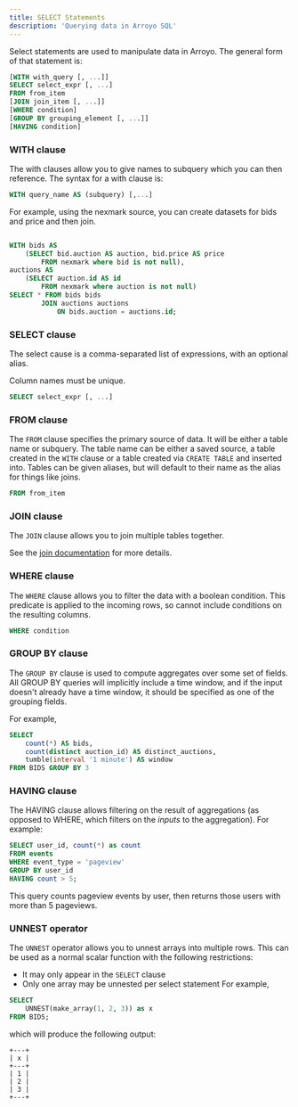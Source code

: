 ```yaml
---
title: SELECT Statements
description: 'Querying data in Arroyo SQL'
---
```


Select statements are used to manipulate data in Arroyo.
The general form of that statement is:

```sql
[WITH with_query [, ...]]
SELECT select_expr [, ...]
FROM from_item
[JOIN join_item [, ...]]
[WHERE condition]
[GROUP BY grouping_element [, ...]]
[HAVING condition]
```

### WITH clause
The with clauses allow you to give names to subquery which you can then reference.
The syntax for a with clause is:

```sql
WITH query_name AS (subquery) [,...]
```

For example, using the nexmark source, you can create datasets for bids and price and then join.

```sql

WITH bids AS
    (SELECT bid.auction AS auction, bid.price AS price
        FROM nexmark where bid is not null),
auctions AS
    (SELECT auction.id AS id
        FROM nexmark where auction is not null)
SELECT * FROM bids bids
        JOIN auctions auctions
            ON bids.auction = auctions.id;
```

### SELECT clause
The select cause is a comma-separated list of expressions, with an optional alias.

Column names must be unique.

```sql
SELECT select_expr [, ...]
```

### FROM clause
The `FROM` clause specifies the primary source of data.
It will be either a table name or subquery.
The table name can be either a saved source,
 a table created in the `WITH` clause or a table created via `CREATE TABLE` and inserted into.
Tables can be given aliases, but will default to their name as the alias for things like joins.
```sql
FROM from_item
```

### JOIN clause
The `JOIN` clause allows you to join multiple tables together.

See the [join documentation](/sql/joins) for more details.

### WHERE clause

The `WHERE` clause allows you to filter the data with a boolean condition.
This predicate is applied to the incoming rows, so cannot include conditions on the resulting columns.
```sql
WHERE condition
```

### GROUP BY clause

The `GROUP BY` clause is used to compute aggregates over some set of fields.
All GROUP BY queries will implicitly include a time window,
and if the input doesn't already have a time window,
it should be specified as one of the grouping fields.

For example,

```sql
SELECT
    count(*) AS bids,
    count(distinct auction_id) AS distinct_auctions,
    tumble(interval '1 minute') AS window
FROM BIDS GROUP BY 3
```

### HAVING clause

The HAVING clause allows filtering on the result of aggregations (as opposed to WHERE,
which filters on the _inputs_ to the aggregation). For example:

```sql
SELECT user_id, count(*) as count
FROM events
WHERE event_type = 'pageview'
GROUP BY user_id
HAVING count > 5;
```

This query counts pageview events by user, then returns those users with more than 5 pageviews.

### UNNEST operator

The `UNNEST` operator allows you to unnest arrays into multiple rows. This can be used
as a normal scalar function with the following restrictions:

* It may only appear in the `SELECT` clause
* Only one array may be unnested per select statement
For example,

```sql
SELECT
    UNNEST(make_array(1, 2, 3)) as x
FROM BIDS;
```

which will produce the following output:

```
+---+
| x |
+---+
| 1 |
| 2 |
| 3 |
+---+
```
